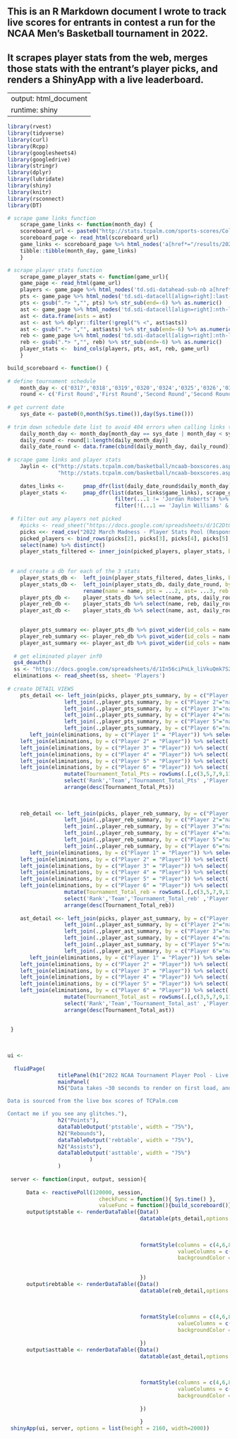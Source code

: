 ## This is an R Markdown document I wrote to track live scores for entrants in contest a run for the NCAA Men's Basketball tournament in 2022. 
## It scrapes player stats from the web, merges those stats with the entrant's player picks, and renders a ShinyApp with a live leaderboard.


---
output: html_document
runtime: shiny
---

```{r Install/Load Packages, include=FALSE}
library(rvest)
library(tidyverse)
library(curl)
library(Rcpp)
library(googlesheets4)
library(googledrive)
library(stringr)
library(dplyr)
library(lubridate)
library(shiny)
library(knitr)
library(rsconnect)
library(DT)
```


```{r Define Functions, include=FALSE}

# scrape game links function
    scrape_game_links <- function(month_day) {
    scoreboard_url <- paste0("http://stats.tcpalm.com/sports-scores/College-Basketball-Scores-Matchups.aspx?Year=2022&Period=",month_day,"&CurrentSeason=2021-2022")
    scoreboard_page <- read_html(scoreboard_url) 
    game_links <- scoreboard_page %>% html_nodes('a[href*="/results/2021-2022/boxscore"]') %>% html_attr('href') %>% paste0("http://stats.tcpalm.com",.)
    tibble::tibble(month_day, game_links)
    }

# scrape player stats function
    scrape_game_player_stats <- function(game_url){
    game_page <- read_html(game_url) 
    players <- game_page %>% html_nodes('td.sdi-datahead-sub-nb a[href*="players"]')  %>% html_text
    pts <- game_page %>% html_nodes('td.sdi-datacell[align=right]:last-child')  %>% as.character() %>% str_subset('.nowrap class=.', negate=FALSE) %>% str_squish() 
    pts <- gsub(".*> ","", pts) %>% str_sub(end=-6) %>% as.numeric()
    ast <- game_page %>% html_nodes('td.sdi-datacell[align=right]:nth-last-child(6)')  %>% as.character() %>% str_subset('.nowrap class=.', negate=FALSE) %>% str_squish()
    ast <- data.frame(asts = ast)
    ast <- ast %>% dplyr::filter(!grepl("% <", ast$asts)) 
    ast <- gsub(".*> ","", ast$asts) %>% str_sub(end=-6) %>% as.numeric()
    reb <- game_page %>% html_nodes('td.sdi-datacell[align=right]:nth-last-child(7)')  %>% as.character() %>% str_subset('.nowrap class=.', negate=FALSE) %>% str_squish() 
    reb <- gsub(".*> ","", reb) %>% str_sub(end=-6) %>% as.numeric()
    player_stats <-  bind_cols(players, pts, ast, reb, game_url)
    }

```

```{r Define Scoreboard Building Functions, include=FALSE}

build_scoreboard <- function() {
  
# define tournament schedule
    month_day <- c('0317','0318','0319','0320','0324','0325','0326','0327','0402', '0404')
    round <- c('First Round','First Round','Second Round','Second Round','Sweet 16','Sweet 16','Elite 8','Elite 8','Final 4','Championship')  
    
# get current date
    sys_date <- paste0(0,month(Sys.time()),day(Sys.time()))
    
# trim down schedule date list to avoid 404 errors when calling links that don't exist yet
    daily_month_day <- month_day[month_day == sys_date | month_day < sys_date]
    daily_round <- round[1:length(daily_month_day)]
    daily_date_round <- data.frame(cbind(daily_month_day, daily_round))
    
# scrape game links and player stats 
    Jaylin <- c("http://stats.tcpalm.com/basketball/ncaab-boxscores.aspx?page=/data/NCAAB/results/2021-2022/boxscore1049906.html",
                "http://stats.tcpalm.com/basketball/ncaab-boxscores.aspx?page=/data/NCAAB/results/2021-2022/boxscore1050070.html")
    
    dates_links <-      pmap_dfr(list(daily_date_round$daily_month_day), scrape_game_links)
    player_stats <-     pmap_dfr(list(dates_links$game_links), scrape_game_player_stats) %>%
                                  filter(...1 != 'Jordan Roberts') %>% 
                                  filter(!(...1 == 'Jaylin Williams' & ...5 %in% Jaylin))
    
 # filter out any players not picked
    #picks <- read_sheet("https://docs.google.com/spreadsheets/d/1C2Dt065Ckz5Viea_btEnrfG2SC6GRQUi8-iRNcrQxAc/edit?usp=sharing", sheet = 'Clean')
    picks <<- read_csv("2022 March Madness - Player Stats Pool (Responses) - Clean.csv",show_col_types = FALSE)
    picked_players <- bind_rows(picks[2], picks[3], picks[4], picks[5], picks[6], picks[7]) %>% mutate(name = coalesce(`Player 1`,`Player 2`,`Player 3`,`Player 4`,`Player 5`,`Player 6`)) %>% 
    select(name) %>% distinct()
    player_stats_filtered <- inner_join(picked_players, player_stats, by = c('name'='...1'))
    
      
 # and create a db for each of the 3 stats   
    player_stats_db <-  left_join(player_stats_filtered, dates_links, by = c("...5" = "game_links")) 
    player_stats_db <-  left_join(player_stats_db, daily_date_round, by = c("month_day" = "daily_month_day")) %>% 
                        rename(name = name, pts = ...2, ast= ...3, reb = ...4, game_links = ...5) %>% select('name', 'pts', 'reb', 'ast', 'game_links', 'month_day', 'daily_round')
    player_pts_db <-    player_stats_db %>% select(name, pts, daily_round)
    player_reb_db <-    player_stats_db %>% select(name, reb, daily_round)
    player_ast_db <-    player_stats_db %>% select(name, ast, daily_round)
    

    player_pts_summary <<- player_pts_db %>% pivot_wider(id_cols = name, names_from = daily_round, values_from = pts) %>% mutate(TOTAL = rowSums(.[,-1],na.rm = TRUE)) %>% arrange(desc(TOTAL))
    player_reb_summary <<- player_reb_db %>% pivot_wider(id_cols = name, names_from = daily_round, values_from = reb) %>% mutate(TOTAL = rowSums(.[,-1],na.rm = TRUE)) %>% arrange(desc(TOTAL))
    player_ast_summary <<- player_ast_db %>% pivot_wider(id_cols = name, names_from = daily_round, values_from = ast) %>% mutate(TOTAL = rowSums(.[,-1],na.rm = TRUE)) %>% arrange(desc(TOTAL))
  
  # get eliminated player inf0    
  gs4_deauth()
  ss <- "https://docs.google.com/spreadsheets/d/1In56ciPnLk_liVkuQmk7S2Jkd8qjKfoRQtWUBFJXK24/edit?usp=sharing"
  eliminations <- read_sheet(ss, sheet= 'Players')
    
# create DETAIL VIEWS  
    pts_detail <<- left_join(picks, player_pts_summary, by = c("Player 1" = "name"))%>% select('Team', 'Player 1','p1pts' = 'TOTAL','Player 2','Player 3','Player 4','Player 5','Player 6') %>%
                  left_join(.,player_pts_summary, by = c("Player 2"="name"))%>% select('Team', 'Player 1','p1pts','Player 2','p2pts' = 'TOTAL','Player 3','Player 4','Player 5','Player 6') %>%
                  left_join(.,player_pts_summary, by = c("Player 3"="name"))%>% select('Team', 'Player 1','p1pts','Player 2','p2pts','Player 3', 'p3pts' = 'TOTAL','Player 4','Player 5','Player 6') %>%
                  left_join(.,player_pts_summary, by = c("Player 4"="name"))%>% select('Team', 'Player 1','p1pts','Player 2','p2pts','Player 3', 'p3pts','Player 4','p4pts'= 'TOTAL','Player 5','Player 6') %>%
                  left_join(.,player_pts_summary, by = c("Player 5"="name"))%>% select('Team', 'Player 1','p1pts','Player 2','p2pts','Player 3', 'p3pts','Player 4','p4pts','Player 5','p5pts' = 'TOTAL','Player 6') %>%
                  left_join(.,player_pts_summary, by = c("Player 6"="name"))%>% select('Team', 'Player 1','p1pts','Player 2','p2pts','Player 3', 'p3pts','Player 4','p4pts','Player 5','p5pts','Player 6','p6pts' = 'TOTAL') %>%
       left_join(eliminations, by = c("Player 1" = "Player")) %>% select('Team' = 'Team.x', 'Player 1','p1pts','Player 2','p2pts','Player 3', 'p3pts','Player 4','p4pts','Player 5','p5pts','Player 6','p6pts','p1Status'='Status') %>%
    left_join(eliminations, by = c("Player 2" = "Player")) %>% select('Team'= 'Team.x', 'Player 1','p1pts','Player 2','p2pts','Player 3', 'p3pts','Player 4','p4pts','Player 5','p5pts','Player 6','p6pts','p1Status','p2Status'='Status') %>%
    left_join(eliminations, by = c("Player 3" = "Player")) %>% select('Team'= 'Team.x', 'Player 1','p1pts','Player 2','p2pts','Player 3', 'p3pts','Player 4','p4pts','Player 5','p5pts','Player 6','p6pts','p1Status','p2Status','p3Status'='Status') %>%
    left_join(eliminations, by = c("Player 4" = "Player")) %>% select('Team'= 'Team.x', 'Player 1','p1pts','Player 2','p2pts','Player 3', 'p3pts','Player 4','p4pts','Player 5','p5pts','Player 6','p6pts','p1Status','p2Status','p3Status','p4Status'='Status') %>%
    left_join(eliminations, by = c("Player 5" = "Player")) %>% select('Team'= 'Team.x', 'Player 1','p1pts','Player 2','p2pts','Player 3', 'p3pts','Player 4','p4pts','Player 5','p5pts','Player 6','p6pts','p1Status','p2Status','p3Status','p4Status','p5Status'='Status') %>%
    left_join(eliminations, by = c("Player 6" = "Player")) %>% select('Team'= 'Team.x', 'Player 1','p1pts','Player 2','p2pts','Player 3', 'p3pts','Player 4','p4pts','Player 5','p5pts','Player 6','p6pts','p1Status','p2Status','p3Status','p4Status','p5Status','p6Status'='Status') %>%
                  mutate(Tournament_Total_Pts = rowSums(.[,c(3,5,7,9,11,13)],na.rm = TRUE)) %>% mutate(Rank = dense_rank(desc(Tournament_Total_Pts))) %>%
                  select('Rank','Team','Tournament_Total_Pts' ,'Player 1','p1pts','Player 2','p2pts','Player 3', 'p3pts','Player 4','p4pts','Player 5','p5pts','Player 6','p6pts','p1Status','p2Status','p3Status','p4Status','p5Status','p6Status') %>%
                  arrange(desc(Tournament_Total_Pts))
    
    
    
    reb_detail <<- left_join(picks, player_reb_summary, by = c("Player 1" = "name"))%>% select('Team', 'Player 1','p1reb' = 'TOTAL','Player 2','Player 3','Player 4','Player 5','Player 6') %>%
                  left_join(.,player_reb_summary, by = c("Player 2"="name"))%>% select('Team', 'Player 1','p1reb','Player 2','p2reb' = 'TOTAL','Player 3','Player 4','Player 5','Player 6') %>%
                  left_join(.,player_reb_summary, by = c("Player 3"="name"))%>% select('Team', 'Player 1','p1reb','Player 2','p2reb','Player 3', 'p3reb' = 'TOTAL','Player 4','Player 5','Player 6') %>%
                  left_join(.,player_reb_summary, by = c("Player 4"="name"))%>% select('Team', 'Player 1','p1reb','Player 2','p2reb','Player 3', 'p3reb','Player 4','p4reb'= 'TOTAL','Player 5','Player 6') %>%
                  left_join(.,player_reb_summary, by = c("Player 5"="name"))%>% select('Team', 'Player 1','p1reb','Player 2','p2reb','Player 3', 'p3reb','Player 4','p4reb','Player 5','p5reb' = 'TOTAL','Player 6') %>%
                  left_join(.,player_reb_summary, by = c("Player 6"="name"))%>% select('Team', 'Player 1','p1reb','Player 2','p2reb','Player 3', 'p3reb','Player 4','p4reb','Player 5','p5reb','Player 6','p6reb' = 'TOTAL') %>%
       left_join(eliminations, by = c("Player 1" = "Player")) %>% select('Team' = 'Team.x', 'Player 1','p1reb','Player 2','p2reb','Player 3', 'p3reb','Player 4','p4reb','Player 5','p5reb','Player 6','p6reb','p1Status'='Status') %>%
    left_join(eliminations, by = c("Player 2" = "Player")) %>% select('Team'= 'Team.x', 'Player 1','p1reb','Player 2','p2reb','Player 3', 'p3reb','Player 4','p4reb','Player 5','p5reb','Player 6','p6reb','p1Status','p2Status'='Status') %>%
    left_join(eliminations, by = c("Player 3" = "Player")) %>% select('Team'= 'Team.x', 'Player 1','p1reb','Player 2','p2reb','Player 3', 'p3reb','Player 4','p4reb','Player 5','p5reb','Player 6','p6reb','p1Status','p2Status','p3Status'='Status') %>%
    left_join(eliminations, by = c("Player 4" = "Player")) %>% select('Team'= 'Team.x', 'Player 1','p1reb','Player 2','p2reb','Player 3', 'p3reb','Player 4','p4reb','Player 5','p5reb','Player 6','p6reb','p1Status','p2Status','p3Status','p4Status'='Status') %>%
    left_join(eliminations, by = c("Player 5" = "Player")) %>% select('Team'= 'Team.x', 'Player 1','p1reb','Player 2','p2reb','Player 3', 'p3reb','Player 4','p4reb','Player 5','p5reb','Player 6','p6reb','p1Status','p2Status','p3Status','p4Status','p5Status'='Status') %>%
    left_join(eliminations, by = c("Player 6" = "Player")) %>% select('Team'= 'Team.x', 'Player 1','p1reb','Player 2','p2reb','Player 3', 'p3reb','Player 4','p4reb','Player 5','p5reb','Player 6','p6reb','p1Status','p2Status','p3Status','p4Status','p5Status','p6Status'='Status') %>%
                  mutate(Tournament_Total_reb = rowSums(.[,c(3,5,7,9,11,13)],na.rm = TRUE)) %>% mutate(Rank = dense_rank(desc(Tournament_Total_reb))) %>%
                  select('Rank','Team','Tournament_Total_reb' ,'Player 1','p1reb','Player 2','p2reb','Player 3', 'p3reb','Player 4','p4reb','Player 5','p5reb','Player 6','p6reb','p1Status','p2Status','p3Status','p4Status','p5Status','p6Status') %>%
                  arrange(desc(Tournament_Total_reb))
    
    ast_detail <<- left_join(picks, player_ast_summary, by = c("Player 1" = "name"))%>% select('Team', 'Player 1','p1ast' = 'TOTAL','Player 2','Player 3','Player 4','Player 5','Player 6') %>%
                  left_join(.,player_ast_summary, by = c("Player 2"="name"))%>% select('Team', 'Player 1','p1ast','Player 2','p2ast' = 'TOTAL','Player 3','Player 4','Player 5','Player 6') %>%
                  left_join(.,player_ast_summary, by = c("Player 3"="name"))%>% select('Team', 'Player 1','p1ast','Player 2','p2ast','Player 3', 'p3ast' = 'TOTAL','Player 4','Player 5','Player 6') %>%
                  left_join(.,player_ast_summary, by = c("Player 4"="name"))%>% select('Team', 'Player 1','p1ast','Player 2','p2ast','Player 3', 'p3ast','Player 4','p4ast'= 'TOTAL','Player 5','Player 6') %>%
                  left_join(.,player_ast_summary, by = c("Player 5"="name"))%>% select('Team', 'Player 1','p1ast','Player 2','p2ast','Player 3', 'p3ast','Player 4','p4ast','Player 5','p5ast' = 'TOTAL','Player 6') %>%
                  left_join(.,player_ast_summary, by = c("Player 6"="name"))%>% select('Team', 'Player 1','p1ast','Player 2','p2ast','Player 3', 'p3ast','Player 4','p4ast','Player 5','p5ast','Player 6','p6ast' = 'TOTAL') %>%
       left_join(eliminations, by = c("Player 1" = "Player")) %>% select('Team' = 'Team.x', 'Player 1','p1ast','Player 2','p2ast','Player 3', 'p3ast','Player 4','p4ast','Player 5','p5ast','Player 6','p6ast','p1Status'='Status') %>%
    left_join(eliminations, by = c("Player 2" = "Player")) %>% select('Team'= 'Team.x', 'Player 1','p1ast','Player 2','p2ast','Player 3', 'p3ast','Player 4','p4ast','Player 5','p5ast','Player 6','p6ast','p1Status','p2Status'='Status') %>%
    left_join(eliminations, by = c("Player 3" = "Player")) %>% select('Team'= 'Team.x', 'Player 1','p1ast','Player 2','p2ast','Player 3', 'p3ast','Player 4','p4ast','Player 5','p5ast','Player 6','p6ast','p1Status','p2Status','p3Status'='Status') %>%
    left_join(eliminations, by = c("Player 4" = "Player")) %>% select('Team'= 'Team.x', 'Player 1','p1ast','Player 2','p2ast','Player 3', 'p3ast','Player 4','p4ast','Player 5','p5ast','Player 6','p6ast','p1Status','p2Status','p3Status','p4Status'='Status') %>%
    left_join(eliminations, by = c("Player 5" = "Player")) %>% select('Team'= 'Team.x', 'Player 1','p1ast','Player 2','p2ast','Player 3', 'p3ast','Player 4','p4ast','Player 5','p5ast','Player 6','p6ast','p1Status','p2Status','p3Status','p4Status','p5Status'='Status') %>%
    left_join(eliminations, by = c("Player 6" = "Player")) %>% select('Team'= 'Team.x', 'Player 1','p1ast','Player 2','p2ast','Player 3', 'p3ast','Player 4','p4ast','Player 5','p5ast','Player 6','p6ast','p1Status','p2Status','p3Status','p4Status','p5Status','p6Status'='Status') %>%
                  mutate(Tournament_Total_ast = rowSums(.[,c(3,5,7,9,11,13)],na.rm = TRUE)) %>% mutate(Rank = dense_rank(desc(Tournament_Total_ast))) %>%
                  select('Rank','Team','Tournament_Total_ast' ,'Player 1','p1ast','Player 2','p2ast','Player 3', 'p3ast','Player 4','p4ast','Player 5','p5ast','Player 6','p6ast','p1Status','p2Status','p3Status','p4Status','p5Status','p6Status') %>%
                  arrange(desc(Tournament_Total_ast))
                  
    
 }   
    
   


```



```{r 2022 NCAA Tournament Player Pool - Live Scoreboard, echo = FALSE}


ui <- 
  
  fluidPage(
                titlePanel(h1("2022 NCAA Tournament Player Pool - Live Scoreboard (v 1.4)")),
                mainPanel(
                h5("Data takes ~30 seconds to render on first load, and will auto-refresh every 2 minutes and on page refresh.

Data is sourced from the live box scores of TCPalm.com

Contact me if you see any glitches."),
                h2("Points"),
                dataTableOutput('ptstable', width = "75%"),
                h2("Rebounds"),
                dataTableOutput('rebtable', width = "75%"),
                h2("Assists"),
                dataTableOutput('asttable', width = "75%")
                          )
                )
    
 server <- function(input, output, session){
   
      Data <- reactivePoll(120000, session,
                             checkFunc = function(){ Sys.time() },
                             valueFunc = function(){build_scoreboard()})
      output$ptstable <- renderDataTable({Data()
                                          datatable(pts_detail,options = list(pageLength = 20,
                                                                              columnDefs = list(list(visible=FALSE,
                                                                                                     targets=c(15:20)))
                                                                              ), rownames=FALSE) %>%
                                          formatStyle(columns = c(4,6,8,10,12,14),
                                                      valueColumns = c(16:21),
                                                      backgroundColor = styleEqual(c('x'), 
                                                                                   c('red')))
                                          
                                          })
      output$rebtable <- renderDataTable({Data()
                                          datatable(reb_detail,options = list(pageLength = 20,
                                                                              columnDefs = list(list(visible=FALSE,
                                                                                                     targets=c(15:20)))
                                                                              ), rownames=FALSE) %>%
                                          formatStyle(columns = c(4,6,8,10,12,14),
                                                      valueColumns = c(16:21),
                                                      backgroundColor = styleEqual(c('x'), 
                                                                                   c('red')))
                                          })
      output$asttable <- renderDataTable({Data()
                                          datatable(ast_detail,options = list(pageLength = 20,
                                                                              columnDefs = list(list(visible=FALSE,
                                                                                                     targets=c(15:20)))
                                                                              ), rownames=FALSE) %>%
                                          formatStyle(columns = c(4,6,8,10,12,14),
                                                      valueColumns = c(16:21),
                                                      backgroundColor = styleEqual(c('x'), 
                                                                                   c('red')))
                                          })
      
                                          }
 shinyApp(ui, server, options = list(height = 2160, width=2000))
 
 
 
 

 
```
